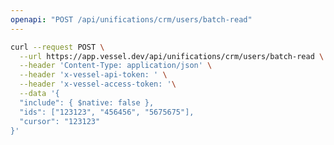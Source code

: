 ```yaml
---
openapi: "POST /api/unifications/crm/users/batch-read"
---
```


<RequestExample>

```bash Request
curl --request POST \
  --url https://app.vessel.dev/api/unifications/crm/users/batch-read \
  --header 'Content-Type: application/json' \
  --header 'x-vessel-api-token: ' \
  --header 'x-vessel-access-token: '\
  --data '{
  "include": { $native: false },
  "ids": ["123123", "456456", "5675675"],
  "cursor": "123123"
}'
```

</RequestExample>


